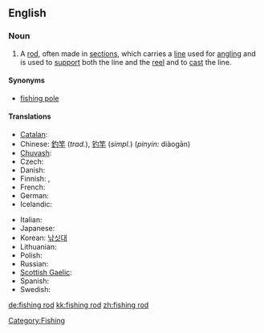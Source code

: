 ==English==
{{wikipedia}}

===Noun===
{{en-noun|sg=[[fishing]] [[rod]]}}

# A [[rod]], often made in [[sections]], which carries a [[line]] used for [[angling]] and is used to [[support]] both the line and the [[reel]] and to [[cast]] the line.

====Synonyms====
* [[fishing pole]]

====Translations====
{{trans-top|rod used for angling}}
* [[Catalan]]: {{t+|ca|canya de pescar|f}}
* Chinese: [[釣竿]] (''trad.''), [[钓竿]] (''simpl.'') (''pinyin:'' diàogān)
* [[Chuvash]]: {{tø|cv|вăлта|sc=Cyrl|xs=Chuvash}}
* Czech: {{t-|cs|rybářský prut|m}}
* Danish: {{t+|da|fiskestang|c}}
* Finnish: {{t|fi|onkivapa}}, {{t|fi|vapa}}
* French: {{t+|fr|canne à pêche|f}}
* German: {{t+|de|Angelrute|f}}
* Icelandic: {{t+|is|veiðistöng|f}}
{{trans-mid}}
* Italian: {{t-|it|canna da pesca|f}}
* Japanese: {{t-|ja|釣り竿|tr=tsurizao|sc=Jpan}}
* Korean: [[낚싯대]]
* Lithuanian: {{t+|lt|meškerė|xs=Lithuanian}}
* Polish: {{t+|pl|wędka|f}}
* Russian: {{t+|ru|удочка|sc=Cyrl}}
* [[Scottish Gaelic]]: {{t-|gd|slat-iasgaich|f|xs=Scottish Gaelic}}
* Spanish: {{t+|es|caña de pesca|f}}
* Swedish: {{t+|sv|fiskespö|c}}
{{trans-bottom}}

[[Category:Fishing]]

[[de:fishing rod]]
[[kk:fishing rod]]
[[zh:fishing rod]]